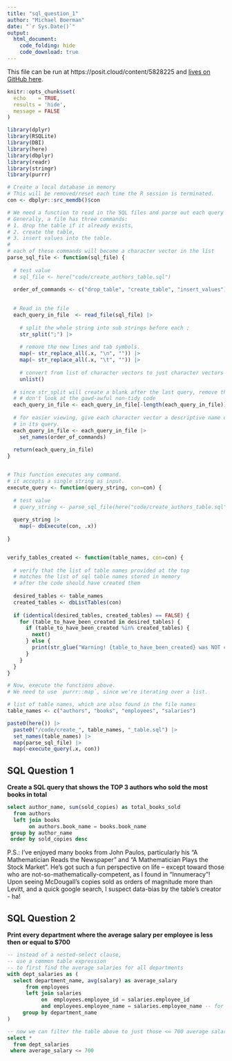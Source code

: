 ```yaml
---
title: "sql_question_1"
author: "Michael Boerman"
date: "`r Sys.Date()`"
output:
  html_document:
    code_folding: hide
    code_download: true
---
```


This file can be run at https://posit.cloud/content/5828225 and [lives on GitHub here](https://github.com/michaelboerman/experian_takehome/blob/main/code/sql_questions.Rmd).

```r
knitr::opts_chunk$set(
  echo    = TRUE,
  results = 'hide',
  message = FALSE
)
```


```r
library(dplyr)
library(RSQLite)
library(DBI)
library(here)
library(dbplyr)
library(readr)
library(stringr)
library(purrr)

# Create a local database in memory
# This will be removed/reset each time the R session is terminated.
con <- dbplyr::src_memdb()$con
```


```r

# We need a function to read in the SQL files and parse out each query within the file.
# Generally, a file has three commands:
# 1. drop the table if it already exists,
# 2. create the table,
# 3. insert values into the table.
# 
# each of these commands will become a character vector in the list
parse_sql_file <- function(sql_file) { 
  
  # test value
  # sql_file <- here("code/create_authors_table.sql")
  
  order_of_commands <- c("drop_table", "create_table", "insert_values")

  
  # Read in the file
  each_query_in_file  <- read_file(sql_file) |> 
    
    # split the whole string into sub strings before each ;
    str_split(";") |> 
    
    # remove the new lines and tab symbols.
    map(~ str_replace_all(.x, "\n", "")) |> 
    map(~ str_replace_all(.x, "\t", "")) |> 
    
    # convert from list of character vectors to just character vectors
    unlist()
  
  # since str_split will create a blank after the last query, remove this from the list
  # # don't look at the gawd-awful non-tidy code
  each_query_in_file <- each_query_in_file[-length(each_query_in_file)]
  
  # for easier viewing, give each character vector a descriptive name of the action performed
  # in its query.
  each_query_in_file <- each_query_in_file |> 
    set_names(order_of_commands) 
  
  return(each_query_in_file)
}


# This function executes any command.
# it accepts a single string as input.
execute_query <- function(query_string, con=con) {
  
  # test value
  # query_string <- parse_sql_file(here("code/create_authors_table.sql"))
  
  query_string |> 
    map(~ dbExecute(con, .x))
  
}


verify_tables_created <- function(table_names, con=con) {
  
  # verify that the list of table names provided at the top 
  # matches the list of sql table names stored in memory
  # after the code should have created them
  
  desired_tables <- table_names
  created_tables <- dbListTables(con)
  
  if (identical(desired_tables, created_tables) == FALSE) {
    for (table_to_have_been_created in desired_tables) {
      if (table_to_have_been_created %in% created_tables) {
        next()
      } else {
        print(str_glue("Warning! {table_to_have_been_created} was NOT created!"))
      }
    }
  }
}
```


```r
# Now, execute the functions above.
# We need to use `purrr::map`, since we're iterating over a list.

# list of table names, which are also found in the file names
table_names <- c("authors", "books", "employees", "salaries")

paste0(here()) |> 
  paste0("/code/create_", table_names, "_table.sql") |> 
  set_names(table_names) |> 
  map(parse_sql_file) |> 
  map(~execute_query(.x, con))
```


## SQL Question 1
**Create a SQL query that shows the TOP 3 authors who sold the most books in total**
```sql
select author_name, sum(sold_copies) as total_books_sold
  from authors
  left join books 
       on authors.book_name = books.book_name
 group by author_name
 order by sold_copies desc
```
P.S.: I've enjoyed many books from John Paulos, particularly his "A Mathematician Reads the Newspaper" and "A Mathematician Plays the Stock Market". He's got such a fun perspective on life -- except toward those who are not-so-mathematically-competent, as I found in "Innumeracy"! 
Upon seeing McDougall's copies sold as orders of magnitude more than Levitt, and a quick google search, I suspect data-bias by the table's creator - ha! 

## SQL Question 2
**Print every department where the average salary per employee is less then or equal to $700**
```sql
-- instead of a nested-select clause,
-- use a common table expression 
-- to first find the average salaries for all departments
with dept_salaries as (
  select department_name, avg(salary) as average_salary
      from employees
      left join salaries
           on  employees.employee_id = salaries.employee_id
           and employees.employee_name = salaries.employee_name -- for safe measure!
     group by department_name
)

-- now we can filter the table above to just those <= 700 average salary.
select * 
  from dept_salaries
 where average_salary <= 700
```

